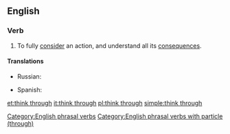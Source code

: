 ==English==

===Verb===
{{en-verb|head=[[think]] [[through]]|thinks through|thinking through|thought through}}

# To fully [[consider]] an action, and understand all its [[consequence]]s.

====Translations====
{{trans-top|to fully consider an action}}
* Russian: {{t+|ru|продумывать|sc=Cyrl}}
{{trans-mid}}
* Spanish: {{t+|es|cavilar}}
{{trans-bottom}}

[[Category:English phrasal verbs]]
[[Category:English phrasal verbs with particle (through)]]

[[et:think through]]
[[it:think through]]
[[pl:think through]]
[[simple:think through]]
